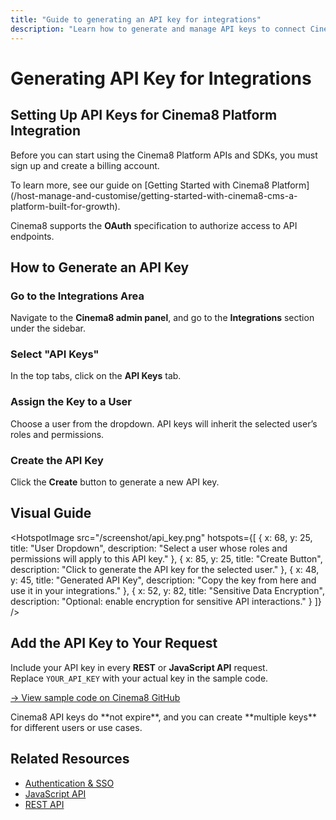 ```yaml
---
title: "Guide to generating an API key for integrations"
description: "Learn how to generate and manage API keys to connect Cinema8's platform with external systems and applications. Visit Cinema8."
---
```



# Generating API Key for Integrations

## Setting Up API Keys for Cinema8 Platform Integration

Before you can start using the Cinema8 Platform APIs and SDKs, you must sign up and create a billing account.

<Callout type="info" title="New Users">
To learn more, see our guide on [Getting Started with Cinema8 Platform](/host-manage-and-customise/getting-started-with-cinema8-cms-a-platform-built-for-growth).
</Callout>

Cinema8 supports the **OAuth** specification to authorize access to API endpoints.

## How to Generate an API Key

<Steps>

### Go to the Integrations Area  
Navigate to the **Cinema8 admin panel**, and go to the **Integrations** section under the sidebar.

### Select "API Keys"  
In the top tabs, click on the **API Keys** tab.

### Assign the Key to a User  
Choose a user from the dropdown. API keys will inherit the selected user’s roles and permissions.

### Create the API Key  
Click the **Create** button to generate a new API key.

</Steps>

## Visual Guide

<HotspotImage 
  src="/screenshot/api_key.png"
  hotspots={[
    {
      x: 68,
      y: 25,
      title: "User Dropdown",
      description: "Select a user whose roles and permissions will apply to this API key."
    },
    {
      x: 85,
      y: 25,
      title: "Create Button",
      description: "Click to generate the API key for the selected user."
    },
    {
      x: 48,
      y: 45,
      title: "Generated API Key",
      description: "Copy the key from here and use it in your integrations."
    },
    {
      x: 52,
      y: 82,
      title: "Sensitive Data Encryption",
      description: "Optional: enable encryption for sensitive API interactions."
    }
  ]}
/>

## Add the API Key to Your Request

Include your API key in every **REST** or **JavaScript API** request.  
Replace `YOUR_API_KEY` with your actual key in the sample code.

[→ View sample code on Cinema8 GitHub](https://github.com/cinema8/player.js/tree/master/codesamples)

<Callout type="info" title="Good to Know">
Cinema8 API keys do **not expire**, and you can create **multiple keys** for different users or use cases.
</Callout>

## Related Resources

- [Authentication & SSO](/advanced-tools-for-developers/authentication-and-sso)  
- [JavaScript API](/advanced-tools-for-developers/javascript-api)  
- [REST API](/advanced-tools-for-developers/rest-api)
